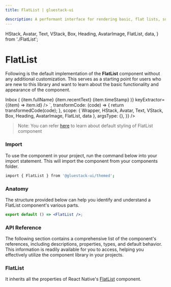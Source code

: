 ```yaml
---
title: FlatList | gluestack-ui

description: A performant interface for rendering basic, flat lists, supporting the most handy features. It is embedded react-native `FlatList` with all utility props of `gluestack-ui/themed`.
---
```



<Meta title="React Native Components/FlatList" />

  HStack,
  Avatar,
  Text,
  VStack,
  Box,
  Heading,
  AvatarImage,
  FlatList,
  data,
} from './FlatList';

# FlatList

Following is the default implementation of the **FlatList** component without any additional customization. This serves as a starting point for users who are new to this library and want to learn about the basic functionality and appearance of the component.

<AppProvider>
  <CodePreview
    showComponentRenderer={true}
    showArgsController={false}
    metaData={{
      code: `
 <Box py="$10">
    <Heading size="xl" p="$4" pb="$3">Inbox</Heading>
  <FlatList
        data={data}
         renderItem={({ item }) => (
          <Box
            borderBottomWidth="$1"
            borderColor="$trueGray800"
            sx={{
              '_dark': {
                borderColor: '$trueGray100',
              },
              '@base': {
                pl: 0,
                pr: 0,
              },
              '@sm': {
                pl: '$4',
                pr: '$5',
              },
            }}
            py="$2"
          >
            <HStack space="md" justifyContent="space-between">
              <Avatar size="md">
                <AvatarImage source={{ uri: item.avatarUrl }} />
              </Avatar>
              <VStack>
                <Text
                  color="$coolGray800"
                  fontWeight="$bold"
                  sx={{
                    _dark: {
                      color: '$warmGray100',
                    },
                  }}
                >
                  {item.fullName}
                </Text>
                <Text
                  color="$coolGray600"
                  sx={{
                    _dark: {
                      color: '$warmGray200',
                    },
                  }}
                >
                  {item.recentText}
                </Text>
              </VStack>
              <Text
                fontSize="$xs"
                color="$coolGray800"
                alignSelf="flex-start"
                sx={{
                  _dark: {
                    color: '$warmGray100',
                  },
                }}
              >
                {item.timeStamp}
              </Text>
            </HStack>
          </Box>
        )}
        keyExtractor={(item) => item.id}
      />
    </Box>
`,
transformCode: (code) => {
return transformedCode(code);
},
scope: {
Wrapper,
HStack,
Avatar,
Text,
VStack,
Box,
Heading,
AvatarImage,
FlatList,
data
},
argsType: {},
}}
/>

</AppProvider>

<br />

> Note: You can refer [here](https://github.com/gluestack/gluestack-ui/tree/main/packages/themed/src/components/FlatList/styled-components) to learn about default styling of FlatList component

### Import

To use the component in your project, run the command below into your import statement. This will import the component from your components folder.

```bash
import { FlatList } from '@gluestack-ui/themed';
```

### Anatomy

The structure provided below can help you identify and understand a FlatList component's various parts.

```jsx
export default () => <FlatList />;
```

### API Reference

The following section contains a comprehensive list of the component's references, including descriptions, properties, types, and default behavior. This information is readily available for you to access, helping you effectively utilize the component library in your projects.

### FlatList

It inherits all the properties of React Native's [FlatList](https://reactnative.dev/docs/FlatList) component.
